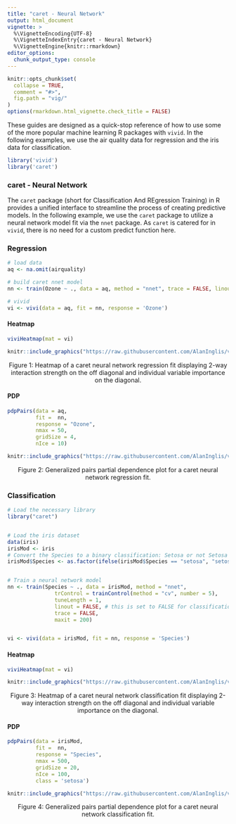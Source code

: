 ```yaml
---
title: "caret - Neural Network"
output: html_document
vignette: >
  %\VignetteEncoding{UTF-8}
  %\VignetteIndexEntry{caret - Neural Network}
  %\VignetteEngine{knitr::rmarkdown}
editor_options:
  chunk_output_type: console
---
```


```r
knitr::opts_chunk$set(
  collapse = TRUE,
  comment = "#>",
  fig.path = "vig/"
)
options(rmarkdown.html_vignette.check_title = FALSE)
```

<!-- avoid border around images -->
<style>
img {
  border: 0;
  }
</style>

These guides are designed as a quick-stop reference of how to use some of the more popular machine learning R packages with `vivid`.  In the following examples, we use the air quality data for regression and the iris data for classification. 
  
```r
library('vivid')
library('caret')
```



### caret - Neural Network


The `caret` package (short for Classification And REgression Training) in R provides a unified interface to streamline the process of creating predictive models. In the following example, we use the `caret` package to utilize a neural network model fit via the `nnet` package. As `caret` is catered for in `vivid`, there is no need for a custom predict function here. 

### Regression
```r
# load data 
aq <- na.omit(airquality)

# build caret nnet model
nn <- train(Ozone ~ ., data = aq, method = "nnet", trace = FALSE, linout = TRUE, maxit = 200)

# vivid
vi <- vivi(data = aq, fit = nn, response = 'Ozone')

```

#### Heatmap
```r
viviHeatmap(mat = vi)
```

```r
knitr::include_graphics("https://raw.githubusercontent.com/AlanInglis/vivid/master/vignettes/vig/caret_r_heat-1.png")
```
<center>
<caption><span id="fig1:fig1">Figure 1: </span>Heatmap of a caret neural network regression fit displaying 2-way interaction strength on the off diagonal and individual variable importance on the diagonal.</caption>
  </center>


#### PDP
```r
pdpPairs(data = aq, 
         fit =  nn, 
         response = "Ozone", 
         nmax = 50, 
         gridSize = 4,         
         nIce = 10)
```

```r
knitr::include_graphics("https://raw.githubusercontent.com/AlanInglis/vivid/master/vignettes/vig/caret_r_pdp-1.png")
```
<center>
<caption><span id="fig2:fig2">Figure 2: </span>Generalized pairs partial dependence plot for a caret neural network regression fit.</caption>
</center>

### Classification

```r
# Load the necessary library
library("caret")


# Load the iris dataset
data(iris)
irisMod <- iris
# Convert the Species to a binary classification: Setosa or not Setosa
irisMod$Species <- as.factor(ifelse(irisMod$Species == "setosa", "setosa", "not_setosa"))


# Train a neural network model
nn <- train(Species ~ ., data = irisMod, method = "nnet", 
               trControl = trainControl(method = "cv", number = 5), 
               tuneLength = 1,
               linout = FALSE, # this is set to FALSE for classification problems
               trace = FALSE, 
               maxit = 200)


vi <- vivi(data = irisMod, fit = nn, response = 'Species')

```


#### Heatmap
```r
viviHeatmap(mat = vi)
```
  
```r
knitr::include_graphics("https://raw.githubusercontent.com/AlanInglis/vivid/master/vignettes/vig/caret_c_heat-1.png")
```
<center>
<caption><span id="fig3:fig3">Figure 3: </span>Heatmap of a caret neural network classification fit displaying 2-way interaction strength on the off diagonal and individual variable importance on the diagonal.</caption>
  </center>
  
#### PDP  
```r
pdpPairs(data = irisMod, 
         fit =  nn, 
         response = "Species", 
         nmax = 500, 
         gridSize = 20,         
         nIce = 100,
         class = 'setosa')

```

```r
knitr::include_graphics("https://raw.githubusercontent.com/AlanInglis/vivid/master/vignettes/vig/caret_c_pdp-1.png")
```
<center>
<caption><span id="fig4:fig4">Figure 4: </span>Generalized pairs partial dependence plot for a caret neural network classification fit.</caption>
</center>
